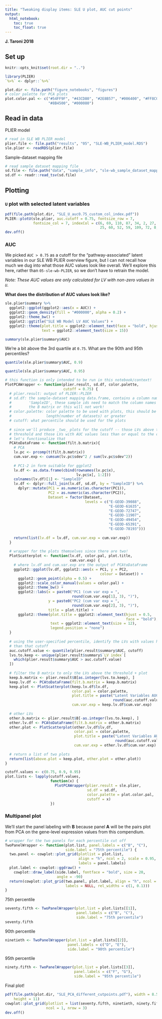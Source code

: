 ```yaml
---
title: "Tweaking display items: SLE U plot, AUC cut points"
output:   
  html_notebook: 
    toc: true
    toc_float: true
---
```


**J. Taroni 2018**

## Set up 

```r
knitr::opts_knit$set(root.dir = "..")
```

```r
library(PLIER)
`%>%` <- dplyr::`%>%`
```

```r
plot.dir <- file.path("figure_notebooks", "figures")
# color palette for PCA plots
plot.color.pal <- c("#54FF9F", "#43CD80", "#2E8B57", "#006400", "#FF8C00",
                    "#8B4500", "#000080")
```

## Read in data

PLIER model

```r
# read in SLE WB PLIER model
plier.file <- file.path("results", "05", "SLE-WB_PLIER_model.RDS")
sle.plier <- readRDS(plier.file)
```

Sample-dataset mapping file

```r
# read sample dataset mapping file
sd.file <- file.path("data", "sample_info", "sle-wb_sample_dataset_mapping.tsv")
sd.df <- readr::read_tsv(sd.file)
```

## Plotting

### `U` plot with selected latent variables

```r
pdf(file.path(plot.dir, "SLE_U_auc0.75_custom_col_index.pdf"))
PLIER::plotU(sle.plier, auc.cutoff = 0.75, fontsize_row = 7,
             fontsize_col = 7, indexCol = c(6, 69, 110, 87, 34, 2, 27, 122, 86,
                                            25, 60, 52, 59, 109, 72, 8, 74))
dev.off()
```

### AUC

We picked `AUC > 0.75` as a cutoff for the "pathway-associated" latent variables
in our SLE WB PLIER overview figure, but I can not recall how much we dug into
what those AUC values look like overall.
We'll explore this here, rather than `05-sle-wb-PLIER`, so we don't have to
retrain the model.

_Note: These AUC values are only calculated for LV with non-zero values in `U`._

**What does the distribution of AUC values look like?**

```r
sle.plier$summary %>%
  ggplot2::ggplot(ggplot2::aes(x = AUC)) +
  ggplot2::geom_density(fill = "#000000", alpha = 0.2) +
  ggplot2::theme_bw() +
  ggplot2::ggtitle("SLE WB Model LV AUC Values") +
  ggplot2::theme(plot.title = ggplot2::element_text(face = "bold", hjust = 0.5),
                 text = ggplot2::element_text(size = 15))
```
```r
summary(sle.plier$summary$AUC)
```

We're a bit above the 3rd quartile at `0.75`. What are the 90th and 95th 
percentiles?

```r
quantile(sle.plier$summary$AUC, 0.9)
```

```r
quantile(sle.plier$summary$AUC, 0.95)
```

```r
# this function is only intended to be run in this notebook/context!
PlotPCAWrapper <- function(plier.result, sd.df, color.palette, 
                           cutoff = 0.75) {
  # plier.result: output of PLIER::PLIER
  # sd.df: the sample-dataset mapping data.frame, contains a column named 
  #        'SampleID', these sample ids need to match the column names of
  #        the B matrix or this will not work!
  # color.palette: color palette to be used with plots, this should be of 
  #                length(number of datasets) or greater
  # cutoff: what percentile should be used for the plots
  
  # since we'll produce _two_ plots for the cutoff -- those LVs above the 
  # threshold and those LVs with AUC values less than or equal to the cutoff
  # let's functionalize that
  PCAtoDataFrame <- function(filt.b.matrix){
    # PCA 
    lv.pc <- prcomp(t(filt.b.matrix))
    cum.var.exp <- cumsum(lv.pc$sdev^2 / sum(lv.pc$sdev^2))
    
    # PC1-2 in form suitable for ggplot2
    lv.df <- as.data.frame(cbind(rownames(lv.pc$x),
                                 lv.pc$x[, 1:2]))
    colnames(lv.df)[1] <- "SampleID"
    lv.df <- dplyr::full_join(lv.df, sd.df, by = "SampleID") %>%
      dplyr::mutate(PC1 = as.numeric(as.character(PC1)),
                    PC2 = as.numeric(as.character(PC2)),
                    Dataset = factor(Dataset, 
                                     levels = c("E-GEOD-39088",
                                                "E-GEOD-61635",
                                                "E-GEOD-72747",
                                                "E-GEOD-11907",
                                                "E-GEOD-49454",
                                                "E-GEOD-65391",
                                                "E-GEOD-78193")))
    
    return(list(lv.df = lv.df, cum.var.exp = cum.var.exp))
  }
  
  # wrapper for the plots themselves since there are two!
  PlotScatterplot <- function(lv.df, color.pal, plot.title,
                              cum.var.exp) {
    # where lv.df and cum.var.exp are the output of PCAtoDataFrame
    ggplot2::ggplot(lv.df, ggplot2::aes(x = PC1, y = PC2, 
                                            colour = Dataset)) +
      ggplot2::geom_point(alpha = 0.5) +
      ggplot2::scale_color_manual(values = color.pal) +
      ggplot2::theme_bw() +
      ggplot2::labs(x = paste0("PC1 (cum var exp = ", 
                               round(cum.var.exp[1], 3), ")"),
                    y = paste0("PC2 (cum var exp = ", 
                               round(cum.var.exp[2], 3), ")"), 
                    title = plot.title) +
      ggplot2::theme(plot.title = ggplot2::element_text(hjust = 0.5, 
                                                        face = "bold"),
                     text = ggplot2::element_text(size = 12),
                     legend.position = "none")
  }
  
  # using the user-specified percentile, identify the LVs with values higher
  # than that cutoff 
  auc.cutoff.value <- quantile(plier.result$summary$AUC, cutoff)
  lvs.to.keep <- unique(plier.result$summary$`LV index`[
    which(plier.result$summary$AUC > auc.cutoff.value)
  ])
  
  # filter the B matrix to only the LVs above the threshold + plot
  keep.b.matrix <- plier.result$B[as.integer(lvs.to.keep), ]
  keep.lv.df <- PCAtoDataFrame(filt.b.matrix = keep.b.matrix)
  keep.plot <- PlotScatterplot(keep.lv.df$lv.df, 
                               color.pal = color.palette,
                               plot.title = paste("Latent Variables AUC >",
                                                  round(auc.cutoff.value, 3)),
                               cum.var.exp = keep.lv.df$cum.var.exp)
  
  # other LVs
  other.b.matrix <- plier.result$B[-as.integer(lvs.to.keep), ]
  other.lv.df <- PCAtoDataFrame(filt.b.matrix = other.b.matrix)
  other.plot <- PlotScatterplot(other.lv.df$lv.df, 
                                color.pal = color.palette,
                                plot.title = paste("Latent Variables AUC <=",
                                                   round(auc.cutoff.value, 3)),
                                cum.var.exp = other.lv.df$cum.var.exp)
  
  # return a list of two plots
  return(list(above.plot = keep.plot, other.plot = other.plot))   
}
```

```r
cutoff.values <- c(0.75, 0.9, 0.95)
plot.lists <- lapply(cutoff.values,
                     function(x) {
                       PlotPCAWrapper(plier.result = sle.plier,
                                      sd.df = sd.df,
                                      color.palette = plot.color.pal,
                                      cutoff = x)
                     })
```

### Multipanel plot

We'll start the panel labeling with **B** because panel **A** will be the
pairs plot from PCA on the gene-level expression values from this compendium.

```r
# wrapper for the two panels for each percentile cut off
TwoPanelWrapper <- function(plot.list, panel.labels = c("B", "C"),
                            side.label = "75th percentile") {
  two.panel <- cowplot::plot_grid(plotlist = plot.list, 
                                  align = "h", ncol = 2, scale = 0.95,
                                  labels = panel.labels)
  plot.label <- cowplot::ggdraw() + 
    cowplot::draw_label(side.label, fontface = "bold", size = 20, 
                        angle = -90)
  return(cowplot::plot_grid(two.panel, plot.label, align = "h", ncol = 2, 
                            labels = NULL, rel_widths = c(1, 0.1)))
}
```

75th percentile

```r
seventy.fifth <- TwoPanelWrapper(plot.list = plot.lists[[1]],
                                 panel.labels = c("B", "C"),
                                 side.label = "75th percentile")
seventy.fifth
```

90th percentile

```r
ninetieth <- TwoPanelWrapper(plot.list = plot.lists[[2]], 
                             panel.labels = c("D", "E"),
                             side.label = "90th percentile")
```

95th percentile

```r
ninety.fifth <- TwoPanelWrapper(plot.list = plot.lists[[3]], 
                                panel.labels = c("F", "G"),
                                side.label = "95th percentile")
```

Final plot! 

```r
pdf(file.path(plot.dir, "SLE_PCA_different_cutpoints.pdf"), width = 8.5,
    height = 11)
cowplot::plot_grid(plotlist = list(seventy.fifth, ninetieth, ninety.fifth), 
                   ncol = 1, nrow = 3)
dev.off()
```

